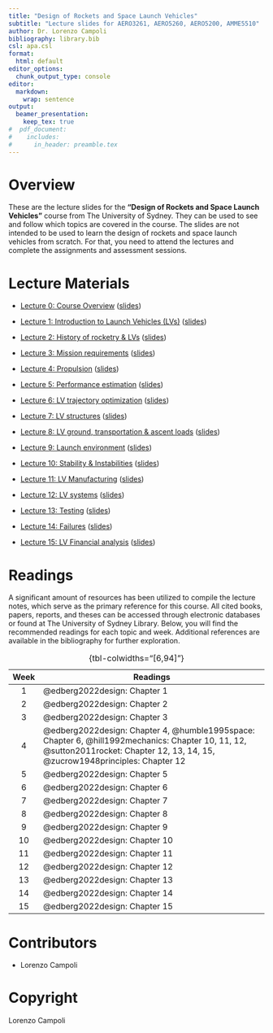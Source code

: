 ```yaml
---
title: "Design of Rockets and Space Launch Vehicles"
subtitle: "Lecture slides for AERO3261, AERO5260, AERO5200, AMME5510"
author: Dr. Lorenzo Campoli
bibliography: library.bib
csl: apa.csl
format:
  html: default
editor_options: 
  chunk_output_type: console
editor: 
  markdown: 
    wrap: sentence
output: 
  beamer_presentation:
    keep_tex: true
#  pdf_document: 
#    includes:
#      in_header: preamble.tex
---
```


# Overview

These are the lecture slides for the **"Design of Rockets and Space Launch
Vehicles"** course from The University of Sydney. They can be used to see and
follow which topics are covered in the course. The slides are not intended to
be used to learn the design of rockets and space launch vehicles from scratch.
For that, you need to attend the lectures and complete the assignments and
assessment sessions.

# Lecture Materials

-   [Lecture 0: Course Overview](/Lecture0/lecture0.html) ([slides](/Lecture0/lecture0.pdf))

-   [Lecture 1: Introduction to Launch Vehicles (LVs)](/Lecture1/lecture1.html) ([slides](/Lecture1/lecture1.pdf))

-   [Lecture 2: History of rocketry & LVs](/Lecture2/lecture2.html) ([slides](/Lecture2/lecture2.pdf))

-   [Lecture 3: Mission requirements](/Lecture3/lecture3.html) ([slides](/Lecture3/lecture3.pdf))

-   [Lecture 4: Propulsion](/Lecture4/lecture4.html) ([slides](/Lecture4/lecture4.pdf))

-   [Lecture 5: Performance estimation](/Lecture5/lecture5.html) ([slides](/Lecture5/lecture5.pdf))

-   [Lecture 6: LV trajectory optimization](/Lecture6/lecture6.html) ([slides](/Lecture6/lecture6.pdf))

-   [Lecture 7: LV structures](/Lecture7/lecture7.html) ([slides](/Lecture7/lecture7.pdf))

-   [Lecture 8: LV ground, transportation & ascent loads](/Lecture8/lecture8.html) ([slides](/Lecture8/lecture8.pdf))

-   [Lecture 9: Launch environment](/Lecture9/lecture9.html) ([slides](/Lecture9/lecture9.pdf))

-   [Lecture 10: Stability & Instabilities](/Lecture10/lecture10.html) ([slides](/Lecture10/lecture10.pdf))

-   [Lecture 11: LV Manufacturing](/Lecture11/lecture11.html) ([slides](/Lecture11/lecture11.pdf))

-   [Lecture 12: LV systems](/Lecture12/lecture12.html) ([slides](/Lecture12/lecture12.pdf))

-   [Lecture 13: Testing](/Lecture13/lecture13.html) ([slides](/Lecture13/lecture13.pdf))

-   [Lecture 14: Failures](/Lecture14/lecture14.html) ([slides](/Lecture14/lecture14.pdf))

-   [Lecture 15: LV Financial analysis](/Lecture15/lecture15.html) ([slides](/Lecture15/lecture15.pdf))

# Readings

A significant amount of resources has been utilized to compile the lecture notes, which serve as the primary reference for this course.
All cited books, papers, reports, and theses can be accessed through electronic databases or found at The University of Sydney Library.
Below, you will find the recommended readings for each topic and week.
Additional references are available in the bibliography for further exploration.

| Week | Readings                                                                                                                                                                        |
|:----:|---------------------------------------------------------------------------------------------------------------------------------------------------------------------------------|
|  1   | @edberg2022design: Chapter 1                                                                                                                                                    |
|  2   | @edberg2022design: Chapter 2                                                                                                                                                    |
|  3   | @edberg2022design: Chapter 3                                                                                                                                                    |
|  4   | @edberg2022design: Chapter 4, @humble1995space: Chapter 6, @hill1992mechanics: Chapter 10, 11, 12, @sutton2011rocket: Chapter 12, 13, 14, 15, @zucrow1948principles: Chapter 12 |
|  5   | @edberg2022design: Chapter 5                                                                                                                                                    |
|  6   | @edberg2022design: Chapter 6                                                                                                                                                    |
|  7   | @edberg2022design: Chapter 7                                                                                                                                                    |
|  8   | @edberg2022design: Chapter 8                                                                                                                                                    |
|  9   | @edberg2022design: Chapter 9                                                                                                                                                    |
|  10  | @edberg2022design: Chapter 10                                                                                                                                                   |
|  11  | @edberg2022design: Chapter 11                                                                                                                                                   |
|  12  | @edberg2022design: Chapter 12                                                                                                                                                   |
|  13  | @edberg2022design: Chapter 13                                                                                                                                                   |
|  14  | @edberg2022design: Chapter 14                                                                                                                                                   |
|  15  | @edberg2022design: Chapter 15                                                                                                                                                   |

: {tbl-colwidths="\[6,94\]"}

# Contributors

-   Lorenzo Campoli

# Copyright

Lorenzo Campoli
